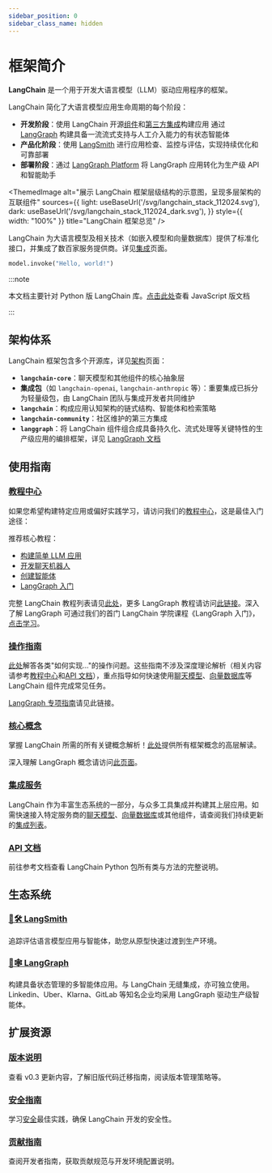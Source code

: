 ```yaml
---
sidebar_position: 0
sidebar_class_name: hidden
---
```


# 框架简介

**LangChain** 是一个用于开发大语言模型（LLM）驱动应用程序的框架。

LangChain 简化了大语言模型应用生命周期的每个阶段：
- **开发阶段**：使用 LangChain 开源[组件](/docs/concepts)和[第三方集成](/docs/integrations/providers/)构建应用
通过 [LangGraph](/docs/concepts/architecture/#langgraph) 构建具备一流流式支持与人工介入能力的有状态智能体
- **产品化阶段**：使用 [LangSmith](https://docs.smith.langchain.com/) 进行应用检查、监控与评估，实现持续优化和可靠部署
- **部署阶段**：通过 [LangGraph Platform](https://langchain-ai.github.io/langgraph/cloud/) 将 LangGraph 应用转化为生产级 API 和智能助手


<ThemedImage
  alt="展示 LangChain 框架层级结构的示意图，呈现多层架构的互联组件"
  sources={{
    light: useBaseUrl('/svg/langchain_stack_112024.svg'),
    dark: useBaseUrl('/svg/langchain_stack_112024_dark.svg'),
  }}
  style={{ width: "100%" }}
  title="LangChain 框架总览"
/>

LangChain 为大语言模型及相关技术（如嵌入模型和向量数据库）提供了标准化接口，并集成了数百家服务提供商。详见[集成](/docs/integrations/providers/)页面。


<ChatModelTabs/>

```python
model.invoke("Hello, world!")
```

:::note

本文档主要针对 Python 版 LangChain 库。[点击此处](https://js.langchain.com)查看 JavaScript 版文档

:::

## 架构体系

LangChain 框架包含多个开源库，详见[架构](/docs/concepts/architecture/)页面：

- **`langchain-core`**：聊天模型和其他组件的核心抽象层
- **集成包**（如 `langchain-openai`, `langchain-anthropic` 等）：重要集成已拆分为轻量级包，由 LangChain 团队与集成开发者共同维护
- **`langchain`**：构成应用认知架构的链式结构、智能体和检索策略
- **`langchain-community`**：社区维护的第三方集成
- **`langgraph`**：将 LangChain 组件组合成具备持久化、流式处理等关键特性的生产级应用的编排框架，详见 [LangGraph 文档](https://langchain-ai.github.io/langgraph/)

## 使用指南

### [教程中心](/docs/tutorials)

如果您希望构建特定应用或偏好实践学习，请访问我们的[教程中心](/docs/tutorials)，这是最佳入门途径：

推荐核心教程：
- [构建简单 LLM 应用](/docs/tutorials/llm_chain)
- [开发聊天机器人](/docs/tutorials/chatbot)
- [创建智能体](/docs/tutorials/agents)
- [LangGraph 入门](https://langchain-ai.github.io/langgraph/tutorials/introduction/)

完整 LangChain 教程列表请见[此处](/docs/tutorials)，更多 LangGraph 教程请访问[此链接](https://langchain-ai.github.io/langgraph/tutorials/)。深入了解 LangGraph 可通过我们的首门 LangChain 学院课程《LangGraph 入门》，[点击学习](https://academy.langchain.com/courses/intro-to-langgraph)。

### [操作指南](/docs/how_to)

[此处](/docs/how_to)解答各类"如何实现..."的操作问题。这些指南不涉及深度理论解析（相关内容请参考[教程中心](/docs/tutorials)和[API 文档](https://python.langchain.com/api_reference/)），重点指导如何快速使用[聊天模型](/docs/how_to/#chat-models)、[向量数据库](/docs/how_to/#vector-stores)等 LangChain 组件完成常见任务。

[LangGraph 专项指南](https://langchain-ai.github.io/langgraph/how-tos/)请见此链接。

### [核心概念](/docs/concepts)

掌握 LangChain 所需的所有关键概念解析！[此处](/docs/concepts)提供所有框架概念的高层解读。

深入理解 LangGraph 概念请访问[此页面](https://langchain-ai.github.io/langgraph/concepts/)。

### [集成服务](/docs/integrations/providers/)

LangChain 作为丰富生态系统的一部分，与众多工具集成并构建其上层应用。如需快速接入特定服务商的[聊天模型](/docs/integrations/chat/)、[向量数据库](/docs/integrations/vectorstores/)或其他组件，请查阅我们持续更新的[集成列表](/docs/integrations/providers/)。

### [API 文档](https://python.langchain.com/api_reference/)
前往参考文档查看 LangChain Python 包所有类与方法的完整说明。

## 生态系统

### [🦜🛠️ LangSmith](https://docs.smith.langchain.com)
追踪评估语言模型应用与智能体，助您从原型快速过渡到生产环境。

### [🦜🕸️ LangGraph](https://langchain-ai.github.io/langgraph)
构建具备状态管理的多智能体应用。与 LangChain 无缝集成，亦可独立使用。Linkedin、Uber、Klarna、GitLab 等知名企业均采用 LangGraph 驱动生产级智能体。

## 扩展资源

### [版本说明](/docs/versions/v0_3/)
查看 v0.3 更新内容，了解旧版代码迁移指南，阅读版本管理策略等。

### [安全指南](/docs/security)
学习[安全](/docs/security)最佳实践，确保 LangChain 开发的安全性。

### [贡献指南](/docs/contributing)
查阅开发者指南，获取贡献规范与开发环境配置说明。